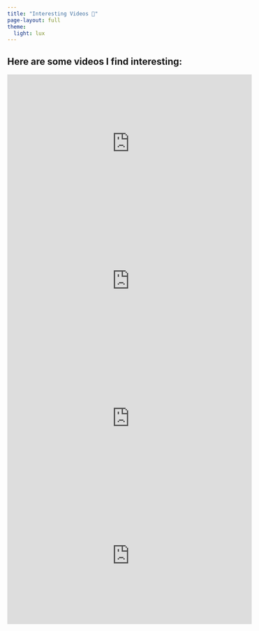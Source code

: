 ```yaml
---
title: "Interesting Videos 🎥"
page-layout: full
theme:
  light: lux
---
```


## Here are some videos I find interesting:

<iframe width="560" height="315" src="https://www.youtube.com/embed/hMW_pT7w-Y8?si=ruUrd-zLgqWOymnz" title="YouTube video player" frameborder="0" allow="accelerometer; autoplay; clipboard-write; encrypted-media; gyroscope; picture-in-picture; web-share" referrerpolicy="strict-origin-when-cross-origin" allowfullscreen></iframe>

<iframe width="560" height="315" src="https://www.youtube.com/embed/FrQFFH2V8g0?si=WHDutuMhU7SCbr3q" title="YouTube video player" frameborder="0" allow="accelerometer; autoplay; clipboard-write; encrypted-media; gyroscope; picture-in-picture; web-share" referrerpolicy="strict-origin-when-cross-origin" allowfullscreen></iframe>

<iframe width="560" height="315" src="https://www.youtube.com/embed/Fq21LiFTGHw?si=rfHurhXKaf7igfBk" title="YouTube video player" frameborder="0" allow="accelerometer; autoplay; clipboard-write; encrypted-media; gyroscope; picture-in-picture; web-share" referrerpolicy="strict-origin-when-cross-origin" allowfullscreen></iframe>

<iframe width="560" height="315" src="https://www.youtube.com/embed/pgTBJ8olCGY?si=jUCFxz5Q93LXZlC1" title="YouTube video player" frameborder="0" allow="accelerometer; autoplay; clipboard-write; encrypted-media; gyroscope; picture-in-picture; web-share" referrerpolicy="strict-origin-when-cross-origin" allowfullscreen></iframe>